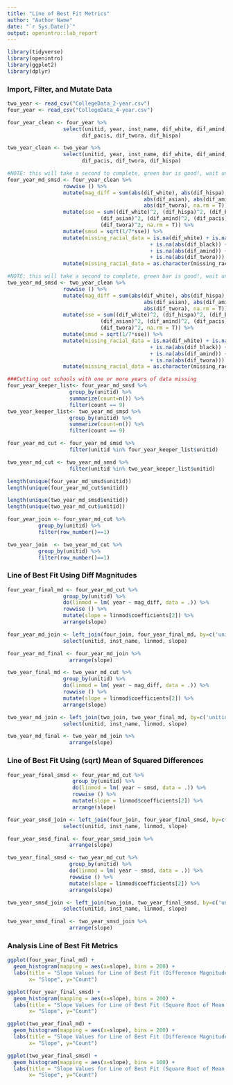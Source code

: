 ```yaml
---
title: "Line of Best Fit Metrics"
author: "Author Name"
date: "`r Sys.Date()`"
output: openintro::lab_report
---
```


```r
library(tidyverse)
library(openintro)
library(ggplot2)
library(dplyr)
```

### Import, Filter, and Mutate Data

```r
two_year <- read_csv("CollegeData_2-year.csv")
four_year <- read_csv("CollegeData_4-year.csv")

four_year_clean <- four_year %>%
                  select(unitid, year, inst_name, dif_white, dif_amind, dif_asian, dif_black,
                        dif_pacis, dif_twora, dif_hispa)

two_year_clean <- two_year %>%
                  select(unitid, year, inst_name, dif_white, dif_amind, dif_asian, dif_black,
                        dif_pacis, dif_twora, dif_hispa)

#NOTE: this will take a second to complete, green bar is good!, wait until it disappears 
four_year_md_smsd <- four_year_clean %>%
                  rowwise () %>%
                  mutate(mag_diff = sum(abs(dif_white), abs(dif_hispa), abs(dif_black),
                                            abs(dif_asian), abs(dif_amind), abs(dif_pacis),
                                            abs(dif_twora), na.rm = T)) %>%
                  mutate(sse = sum((dif_white)^2, (dif_hispa)^2, (dif_black)^2, 
                              (dif_asian)^2, (dif_amind)^2, (dif_pacis)^2,
                              (dif_twora)^2, na.rm = T)) %>%
                  mutate(smsd = sqrt(1/7*sse)) %>%
                  mutate(missing_racial_data = is.na(dif_white) + is.na(abs(dif_hispa)) 
                                              + is.na(abs(dif_black)) + is.na(abs(dif_asian)) 
                                              + is.na(abs(dif_amind)) + is.na(abs(dif_pacis))
                                              + is.na(abs(dif_twora))) %>%
                  mutate(missing_racial_data = as.character(missing_racial_data))

#NOTE: this will take a second to complete, green bar is good!, wait until it disappears 
two_year_md_smsd <- two_year_clean %>%
                  rowwise () %>%
                  mutate(mag_diff = sum(abs(dif_white), abs(dif_hispa), abs(dif_black),
                                            abs(dif_asian), abs(dif_amind), abs(dif_pacis),
                                            abs(dif_twora), na.rm = T)) %>%
                  mutate(sse = sum((dif_white)^2, (dif_hispa)^2, (dif_black)^2, 
                              (dif_asian)^2, (dif_amind)^2, (dif_pacis)^2,
                              (dif_twora)^2, na.rm = T)) %>%
                  mutate(smsd = sqrt(1/7*sse)) %>%
                  mutate(missing_racial_data = is.na(dif_white) + is.na(abs(dif_hispa)) 
                                              + is.na(abs(dif_black)) + is.na(abs(dif_asian)) 
                                              + is.na(abs(dif_amind)) + is.na(abs(dif_pacis))
                                              + is.na(abs(dif_twora))) %>%
                  mutate(missing_racial_data = as.character(missing_racial_data))

###Cutting out schools with one or more years of data missing
four_year_keeper_list<- four_year_md_smsd %>%
                    group_by(unitid) %>%
                    summarize(count=n()) %>%
                    filter(count == 9) 
two_year_keeper_list<- two_year_md_smsd %>%
                    group_by(unitid) %>%
                    summarize(count=n()) %>%
                    filter(count == 9) 

four_year_md_cut <- four_year_md_smsd %>%
                    filter(unitid %in% four_year_keeper_list$unitid)

two_year_md_cut <- two_year_md_smsd %>%
                    filter(unitid %in% two_year_keeper_list$unitid)

length(unique(four_year_md_smsd$unitid))
length(unique(four_year_md_cut$unitid)) 

length(unique(two_year_md_smsd$unitid))
length(unique(two_year_md_cut$unitid)) 

four_year_join <- four_year_md_cut %>%
          group_by(unitid) %>%
          filter(row_number()==1)

two_year_join  <- two_year_md_cut %>%
          group_by(unitid) %>%
          filter(row_number()==1)

```

### Line of Best Fit Using Diff Magnitudes

```r
four_year_final_md <- four_year_md_cut %>%   
                  group_by(unitid) %>%
                  do(linmod = lm( year ~ mag_diff, data = .)) %>%
                  rowwise () %>%
                  mutate(slope = linmod$coefficients[2]) %>%
                  arrange(slope)

four_year_md_join <- left_join(four_join, four_year_final_md, by=c('unitid'='unitid')) %>%
                  select(unitid, inst_name, linmod, slope)

four_year_md_final <- four_year_md_join %>%
                    arrange(slope)

two_year_final_md <- two_year_md_cut %>%   
                  group_by(unitid) %>%
                  do(linmod = lm( year ~ mag_diff, data = .)) %>%
                  rowwise () %>%
                  mutate(slope = linmod$coefficients[2]) %>%
                  arrange(slope)

two_year_md_join <- left_join(two_join, two_year_final_md, by=c('unitid'='unitid')) %>%
                  select(unitid, inst_name, linmod, slope)

two_year_md_final <- two_year_md_join %>%
                    arrange(slope)
```

### Line of Best Fit Using (sqrt) Mean of Squared Differences 

```r
four_year_final_smsd <- four_year_md_cut %>%   
                     group_by(unitid) %>%
                     do(linmod = lm( year ~ smsd, data = .)) %>%
                     rowwise () %>%
                     mutate(slope = linmod$coefficients[2]) %>%
                     arrange(slope)

four_year_smsd_join <- left_join(four_join, four_year_final_smsd, by=c('unitid'='unitid')) %>%
                  select(unitid, inst_name, linmod, slope)

four_year_smsd_final <- four_year_smsd_join %>%
                    arrange(slope)

two_year_final_smsd <- two_year_md_cut %>%   
                    group_by(unitid) %>%
                    do(linmod = lm( year ~ smsd, data = .)) %>%
                    rowwise () %>%
                    mutate(slope = linmod$coefficients[2]) %>%
                    arrange(slope)

two_year_smsd_join <- left_join(two_join, two_year_final_smsd, by=c('unitid'='unitid')) %>%
                  select(unitid, inst_name, linmod, slope)

two_year_smsd_final <- two_year_smsd_join %>%
                    arrange(slope)
```

### Analysis Line of Best Fit Metrics 

```r
ggplot(four_year_final_md) +
  geom_histogram(mapping = aes(x=slope), bins = 200) +
  labs(title = "Slope Values for Line of Best Fit (Difference Magnitude) Metric \n (4-Year Colleges) (200 Bins)", 
       x= "Slope", y="Count") 

ggplot(four_year_final_smsd) +
  geom_histogram(mapping = aes(x=slope), bins = 200) +
  labs(title = "Slope Values for Line of Best Fit (Square Root of Mean of Squared Differences) \nMetric (4-Year Colleges) (200 Bins)", 
       x= "Slope", y="Count") 

ggplot(two_year_final_md) +
  geom_histogram(mapping = aes(x=slope), bins = 200) +
  labs(title = "Slope Values for Line of Best Fit (Difference Magnitude) Metric \n (2-Year Colleges) (200 Bins)", 
       x= "Slope", y="Count") 

ggplot(two_year_final_smsd) +
  geom_histogram(mapping = aes(x=slope), bins = 100) +
  labs(title = "Slope Values for Line of Best Fit (Square Root of Mean of Squared Differences) \nMetric (2-Year Colleges) (100 Bins)", 
       x= "Slope", y="Count") 
```